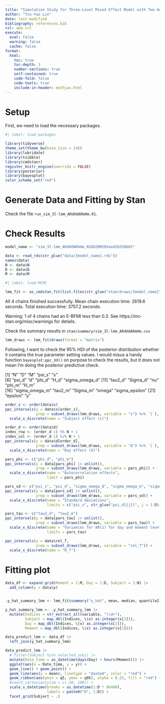 ```yaml
---
title: "Simulation Study for Three-Level Mixed Effect Model with Two Autoregressive Processes"
author: "Tzu-Yao Lin"
date: last-modified
bibliography: references.bib
csl: apa.csl
execute:
  eval: false
  warning: false
  cache: false
format: 
  html:
    toc: true
    toc-depth: 3
    number-sections: true
    self-contained: true
    code-fold: false
    code-tools: true
    include-in-header: mathjax.html
---
```


# Setup

First, we need to load the necessary packages.

```r
#| label: load-packages

library(tidyverse)
theme_set(theme_bw(base_size = 14))
library(lubridate)
library(tsibble)
library(cmdstanr)
register_knitr_engine(override = FALSE)
library(posterior)
library(bayesplot)
color_scheme_set("red")
```

# Generate Data and Fitting by Stan

Check the file `run_sim_3l-lmm_ARdHdARmHm.R1`.


# Check Results

```r
model_name <- "sim_3l-lmm_ARdHdARmHm_N10D20M20Seed20250603"

data <- read_rds(str_glue("data/{model_name}.rds"))
names(data)
N <- data$N
D <- data$D
M <- data$M
```

```r
#| label: load-MCMC

lmm_fit <- as_cmdstan_fit(list.files(str_glue("stan/draws/{model_name}"), full.names = TRUE))
```

All 4 chains finished successfully.
Mean chain execution time: 2619.6 seconds.
Total execution time: 3757.2 seconds.

Warning: 1 of 4 chains had an E-BFMI less than 0.3.
See https://mc-stan.org/misc/warnings for details.


Check the summary results in `stan/summary/sim_3l-lmm_ARdHdARmHm.csv`


```r
lmm_draws <- lmm_fit$draws(format = "matrix")
```

Following, I want to check the 95% HDI of the posterior distribution whether it contains the true parameter setting values. I would misus a handy function `bayesplot:ppc_XX()` on purpose to check the results, but it does not mean I'm doing the posterior predictive check.

[1] "N"             "D"             "M"             "psi_s"         "s"            
 [6] "psi_d"         "d"             "phi_d"         "H_d"           "sigma_omega_d"
[11] "tau2_d"        "Sigma_d"       "nu"            "phi_m"         "H_m"          
[16] "sigma_omega_m" "tau2_m"        "Sigma_m"       "omega"         "sigma_epsilon"
[21] "epsilon"       "y"        

```r
order_s <- order(data$s)
ppc_intervals(y = data$s[order_s], 
              yrep = subset_draws(lmm_draws, variable = "s") %>% `[`(, order_s)) + 
  scale_x_discrete(name = "Subject effect (s)") 
```


```r
order_d <- order(data$d)
index_row <- (order_d-1) %% N + 1
index_col <- (order_d-1) %/% N + 1
ppc_intervals(y = data$d[order_d], 
              yrep = subset_draws(lmm_draws, variable = "d") %>% `[`(, order_d)) +
  scale_x_discrete(name = "Day effect (d)")
```


```r
pars_phi <- c("phi_d", "phi_m")
ppc_intervals(y = data[pars_phi] |> unlist(), 
              yrep = subset_draws(lmm_draws, variable = pars_phi)) + 
  scale_x_discrete(name = "Autocorrelation effects", 
                   limit = pars_phi)
```


```r
pars_sd <- c("psi_s", "psi_d", "sigma_omega_d", "sigma_omega_m", "sigma_epsilon")
ppc_intervals(y = data[pars_sd] |> unlist(), 
              yrep = subset_draws(lmm_draws, variable = pars_sd)) + 
  scale_x_discrete(name = "Standard deviations", 
                   limits = c("psi_s", str_glue("psi_d[{j}]", j = 1:D), "sigma_omega_d", "sigma_omega_m", str_glue("sigma_epsilon[{k}]", k = 1:M)))
```


```r
pars_tau <- c("tau2_d", "tau2_m")
ppc_intervals(y = data[pars_tau] |> unlist(), 
              yrep = subset_draws(lmm_draws, variable = pars_tau)) + 
  scale_x_discrete(name = "Variances for AR(1) for day and moment levels", 
                   limits = pars_tau)
```

```r
ppc_intervals(y = data$rel_T, 
              yrep = subset_draws(lmm_draws, variable = "rel_T")) + 
  scale_x_discrete(name = "R_T")
```


# Fitting plot

```r
data_df <- expand.grid(Moment = 1:M, Day = 1:D, Subject = 1:N) |> 
  add_column(y = data$y)


.y_hat_summary_lmm <- lmm_fit$summary("y_hat", mean, median, quantile2) 

y_hat_summary_lmm <- .y_hat_summary_lmm |> 
  mutate(Indices = str_extract_all(variable, "\\d+"), 
         Subject = map_dbl(Indices, \(x) as.integer(x[1])),
         Day = map_dbl(Indices, \(x) as.integer(x[2])),
         Moment = map_dbl(Indices, \(x) as.integer(x[3])))

data_predict_lmm <- data_df |> 
  left_join(y_hat_summary_lmm)

data_predict_lmm |> 
  # filter(Subject %in% selected_subj) |> 
  mutate(Date_time = as_datetime(days(Day) + hours(Moment))) |> 
  ggplot(aes(x = Date_time, y = y)) + 
  geom_line() + geom_point() +
  geom_line(aes(y = mean), linetype = "dashed", color = "red") +
  geom_ribbon(aes(ymin = q5, ymax = q95), alpha = 0.25, fill = "red") +
  #coord_cartesian(ylim = c(-20, 100)) +
  scale_x_datetime(breaks = as_datetime(1:D * 86400),
                   labels = paste0("D", 1:D)) +
  facet_grid(Subject ~ .) 

```